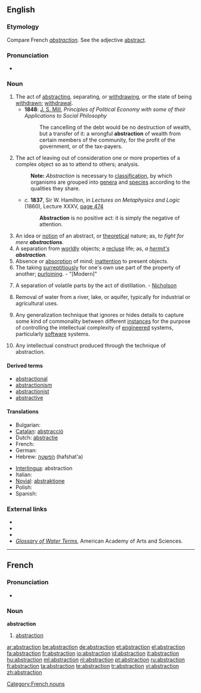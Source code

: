 {{wikipedia|Abstraction (disambiguation)|Abstraction}}
==English==

===Etymology===
Compare French ''[[#French|abstraction]]''. See the adjective [[abstract]].

===Pronunciation===
* {{audio|en-us-abstraction.ogg|Audio (US)}}

===Noun===
{{en-noun}}

# The act of [[abstracting]], separating, or [[withdrawing]], or the state of being [[withdrawn]]; [[withdrawal]].
#* '''1848''': [[w:John Stuart Mill|J. S. Mill]], ''Principles of Political Economy with some of their Applications to Social Philosophy''
#*: The cancelling of the debt would be no destruction of wealth, but a transfer of it: a wrongful '''abstraction''' of wealth from certain members of the community, for the profit of the government, or of the tax-payers.
# {{philosophy}} The act of leaving out of consideration one or more properties of a complex object so as to attend to others; analysis.
#: '''Note:''' ''Abstraction'' is necessary to [[classification]], by which organisms are grouped into [[genera]] and [[specie]]s according to the qualities they share.
#* ''c.'' '''1837''', Sir W. Hamilton, in ''Lectures on Metaphysics and Logic'' (1860), Lecture XXXV, [http://books.google.com/books?id=VuQQAAAAYAAJ&pg=PA474&dq=Abstraction-is-no-positive-act&ei=AMm4R_vkMY2kzgSI4MTEBQ page 474]
#*: '''Abstraction''' is no positive act: it is simply the negative of attention.
# An idea or [[notion]] of an abstract, or [[theoretical]] nature; as, ''to fight for mere '''abstractions'''''.
# A separation from [[worldly]] objects; a [[recluse]] life; as, ''a [[hermit|hermit's]] '''abstraction'''''.
# Absence or [[absorption]] of mind; [[inattention]] to present objects.
# The taking [[surreptitiously]] for one's own use part of the property of another; [[purloining]]. - "[Modern]"
# {{chemistry}} A separation of volatile parts by the act of distillation. - [[Nicholson]]
# {{engineering}} Removal of water from a river, lake, or aquifer, typically for industrial or agricultural uses.
# {{computing}} Any generalization technique that ignores or hides details to capture some kind of commonality between different [[instances]] for the purpose of controlling the intellectual complexity of [[engineered]] systems, particularly [[software]] systems.
# {{computing}} Any intellectual construct produced through the technique of abstraction.

====Derived terms====
* [[abstractional]]
* [[abstractionism]]
* [[abstractionist]]
* [[abstractive]]

====Translations====
{{trans-top|act of abstracting}}
* Bulgarian: {{t+|bg|абстракция|f|tr=abstráktsiya}}
* [[Catalan]]: [[abstracció]] {{f}}
* Dutch: [[abstractie]] {{f}}
* French: {{t+|fr|abstraction|f}}
* German: {{t+|de|Abstraktion|f}}
* Hebrew: [[הפשטה]] (hafshat'a) {{f}}
{{trans-mid}}
* [[Interlingua]]: abstraction
* Italian: {{t-|it|astrazione|f}}
* [[Novial]]: [[abstraktione]]
* Polish: {{t+|pl|abstrakcja|f}}
* Spanish: {{t+|es|abstracción|f}}
{{trans-bottom}}

===External links===
* {{R:OneLook}}
* {{R:Century 1911}}
* {{R:Webster 1913}}
* ''[http://www.aaas.org/international/ehn/waterpop/gloss.htm Glossary of Water Terms]'', American Academy of Arts and Sciences.

----

==French==

===Pronunciation===
* {{audio|Fr-abstraction.ogg|Audio}}

===Noun===
'''abstraction''' {{f}}

# [[#English|abstraction]]

[[Category:French nouns]]

[[ar:abstraction]]
[[be:abstraction]]
[[de:abstraction]]
[[et:abstraction]]
[[el:abstraction]]
[[fa:abstraction]]
[[fr:abstraction]]
[[io:abstraction]]
[[id:abstraction]]
[[it:abstraction]]
[[hu:abstraction]]
[[ml:abstraction]]
[[nl:abstraction]]
[[pt:abstraction]]
[[ru:abstraction]]
[[fi:abstraction]]
[[ta:abstraction]]
[[te:abstraction]]
[[tr:abstraction]]
[[vi:abstraction]]
[[zh:abstraction]]